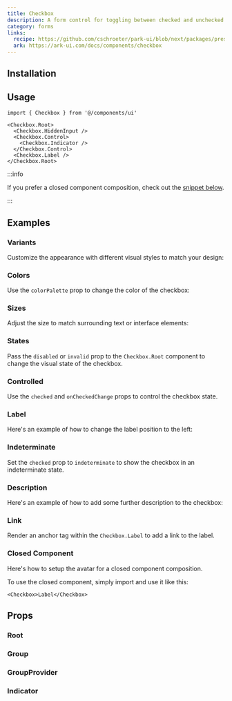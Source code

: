 ```yaml
---
title: Checkbox
description: A form control for toggling between checked and unchecked states.
category: forms
links:
  recipe: https://github.com/cschroeter/park-ui/blob/next/packages/preset/src/recipes/checkbox.ts
  ark: https://ark-ui.com/docs/components/checkbox
---
```


<ComponentExample name="basic" />

## Installation

<InstallationGuide />

## Usage

```tsx
import { Checkbox } from '@/components/ui'
```

```tsx
<Checkbox.Root>
  <Checkbox.HiddenInput />
  <Checkbox.Control>
    <Checkbox.Indicator />
  </Checkbox.Control>
  <Checkbox.Label />
</Checkbox.Root>
```

:::info

If you prefer a closed component composition, check out the [snippet below](#closed-component).

:::


## Examples

### Variants

Customize the appearance with different visual styles to match your design:

<ComponentExample name="variants" />

### Colors

Use the `colorPalette` prop to change the color of the checkbox:

<ComponentExample name="colors" />

### Sizes

Adjust the size to match surrounding text or interface elements:

<ComponentExample name="sizes" />

### States

Pass the `disabled` or `invalid` prop to the `Checkbox.Root` component to change the visual state of the checkbox.

<ComponentExample name="states" />

### Controlled

Use the `checked` and `onCheckedChange` props to control the checkbox state.

<ComponentExample name="controlled" codeOnly />

### Label

Here's an example of how to change the label position to the left:

<ComponentExample name="label" />

### Indeterminate

Set the `checked` prop to `indeterminate` to show the checkbox in an indeterminate state.

<ComponentExample name="indeterminate" />

### Description

Here's an example of how to add some further description to the checkbox:

<ComponentExample name="description" />

### Link

Render an anchor tag within the `Checkbox.Label` to add a link to the label.

<ComponentExample name="link" />

### Closed Component

Here's how to setup the avatar for a closed component composition.

<ComponentExample name="closed" codeOnly />

To use the closed component, simply import and use it like this:

```tsx
<Checkbox>Label</Checkbox>
```

## Props

### Root

<PropsTable part="Root" />

### Group

<PropsTable part="Group" />

### GroupProvider

<PropsTable part="GroupProvider" />

### Indicator

<PropsTable part="Indicator" />